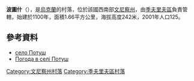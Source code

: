 {{coord|49|1|27|N|28|38|51|E|scale:30000|display=title}}

'''波圖什'''（{{lang-uk|Потуш}}），是[[烏克蘭|烏克蘭]]的村落，位於該國西南部[[文尼察州|文尼察州]]，由[[季夫里夫區|季夫里夫區]]負責管轄，始建於1100年，面積1.66平方公里，海拔高度242米，2001年人口125。

==參考資料==
* [http://w1.c1.rada.gov.ua/pls/z7503/A005?rdat1=07.04.2015&rf7571=2991 село Потуш]
* [http://weather.in.ua/ua/vinnickaja/21427 Погода в селі Потуш] {{Wayback|url=http://weather.in.ua/ua/vinnickaja/21427 |date=20150414061531 }}

[[Category:文尼察州村落|Category:文尼察州村落]]
[[Category:季夫里夫區村落|Category:季夫里夫區村落]]


{{Vinnytsia-geo-stub}}